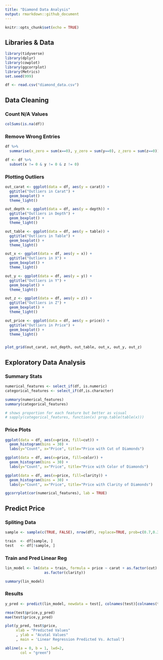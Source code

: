```yaml
---
title: "Diamond Data Analysis"
output: rmarkdown::github_document
---
```


```r
knitr::opts_chunk$set(echo = TRUE)
```


## Libraries & Data 

```r

library(tidyverse)
library(dplyr)
library(cowplot)
library(ggcorrplot)
library(Metrics)
set.seed(999)

df <- read.csv("diamond_data.csv")

```

## Data Cleaning

### Count N/A Values
```r

colSums(is.na(df))

```

### Remove Wrong Entries

```r

df %>%
  summarise(x_zero = sum(x==0), y_zero = sum(y==0), z_zero = sum(z==0))

df <- df %>% 
  subset(x != 0 & y != 0 & z != 0)

```

### Plotting Outliers

```r

out_carat <- ggplot(data = df, aes(y = carat)) + 
  ggtitle("Outliers in Carat") + 
  geom_boxplot() + 
  theme_light()

out_depth <- ggplot(data = df, aes(y = depth)) + 
  ggtitle("Outliers in Depth") + 
  geom_boxplot() + 
  theme_light()

out_table <- ggplot(data = df, aes(y = table)) + 
  ggtitle("Outliers in Table") + 
  geom_boxplot() + 
  theme_light()

out_x <- ggplot(data = df, aes(y = x)) + 
  ggtitle("Outliers in X") + 
  geom_boxplot() + 
  theme_light()

out_y <- ggplot(data = df, aes(y = y)) + 
  ggtitle("Outliers in Y") + 
  geom_boxplot() + 
  theme_light()

out_z <- ggplot(data = df, aes(y = z)) + 
  ggtitle("Outliers in Z") + 
  geom_boxplot() + 
  theme_light()

out_price <- ggplot(data = df, aes(y = price)) + 
  ggtitle("Outliers in Price") + 
  geom_boxplot() + 
  theme_light()


plot_grid(out_carat, out_depth, out_table, out_x, out_y, out_z)

```



## Exploratory Data Analysis 

### Summary Stats 

```r

numerical_features <- select_if(df, is.numeric)
categorical_features <- select_if(df,is.character)

summary(numerical_features)
summary(categorical_features)

# shows proportion for each feature but better as visual 
# sapply(categorical_features, function(x) prop.table(table(x)))  

```

### Price Plots 

```r

ggplot(data = df, aes(x=price, fill=cut)) + 
  geom_histogram(bins = 30) +
  labs(y="Count", x="Price", title="Price with Cut of Diamonds") 

ggplot(data = df, aes(x=price, fill=color)) + 
  geom_histogram(bins = 30) +
  labs(y="Count", x="Price", title="Price with Color of Diamonds") 

ggplot(data = df, aes(x=price, fill=clarity)) + 
  geom_histogram(bins = 30) +
  labs(y="Count", x="Price", title="Price with Clarity of Diamonds") 

```

```r

ggcorrplot(cor(numerical_features), lab = TRUE)

```


## Predict Price  

### Spliting Data 
```r

sample <- sample(c(TRUE, FALSE), nrow(df), replace=TRUE, prob=c(0.7,0.3))

train  <- df[sample, ]
test   <- df[!sample, ]

```


### Train and Pred Linear Reg
```r

lin_model <- lm(data = train, formula = price ~ carat + as.factor(cut) + as.factor(color) + 
                  as.factor(clarity))

summary(lin_model)

```

### Results
```r

y_pred <- predict(lin_model, newdata = test[, colnames(test)[colnames(test) != 'price']])

rmse(test$price,y_pred)
mae(test$price,y_pred)

plot(y_pred, test$price,
     xlab = "Predicted Values"
     , ylab = "Acutal Values"
     , main = 'Linear Regression Predicted Vs. Actual')

abline(a = 0, b = 1, lwd=2,
       col = "green")

```

